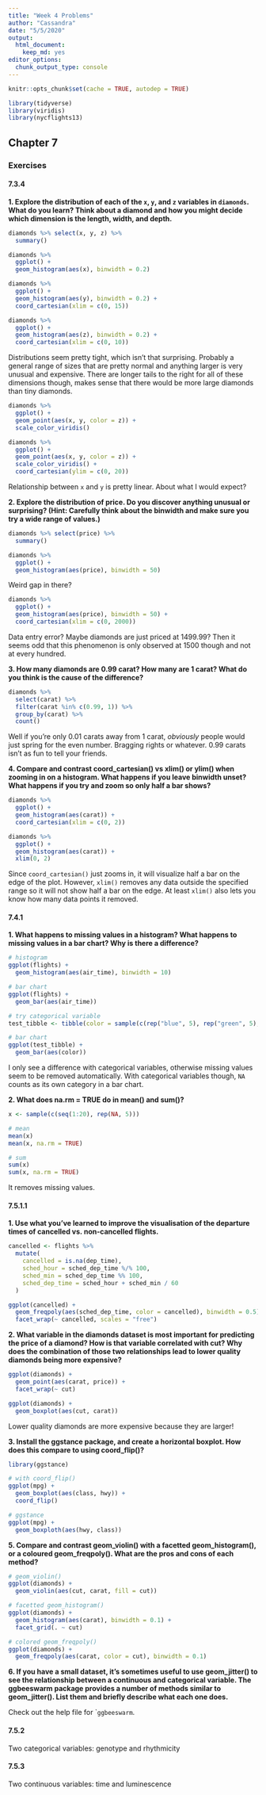 ```yaml
---
title: "Week 4 Problems"
author: "Cassandra"
date: "5/5/2020"
output: 
  html_document: 
    keep_md: yes
editor_options: 
  chunk_output_type: console
---
```


```r
knitr::opts_chunk$set(cache = TRUE, autodep = TRUE)
```

```r
library(tidyverse)
library(viridis)
library(nycflights13)
```

## Chapter 7 

### Exercises

#### 7.3.4

**1. Explore the distribution of each of the `x`, `y`, and `z` variables in `diamonds`. What do you learn? Think about a diamond and how you might decide which dimension is the length, width, and depth.**   
```r
diamonds %>% select(x, y, z) %>% 
  summary()
```
```r
diamonds %>% 
  ggplot() + 
  geom_histogram(aes(x), binwidth = 0.2)

diamonds %>% 
  ggplot() + 
  geom_histogram(aes(y), binwidth = 0.2) + 
  coord_cartesian(xlim = c(0, 15))

diamonds %>% 
  ggplot() + 
  geom_histogram(aes(z), binwidth = 0.2) + 
  coord_cartesian(xlim = c(0, 10))
```

Distributions seem pretty tight, which isn't that surprising. Probably a general range of sizes that are pretty normal and anything larger is very unusual and expensive. There are longer tails to the right for all of these dimensions though, makes sense that there would be more large diamonds than tiny diamonds. 

```r
diamonds %>% 
  ggplot() + 
  geom_point(aes(x, y, color = z)) + 
  scale_color_viridis()
```

```r
diamonds %>% 
  ggplot() + 
  geom_point(aes(x, y, color = z)) + 
  scale_color_viridis() + 
  coord_cartesian(ylim = c(0, 20))
```
Relationship between `x` and `y` is pretty linear. About what I would expect? 

**2. Explore the distribution of price. Do you discover anything unusual or surprising? (Hint: Carefully think about the binwidth and make sure you try a wide range of values.)**    
```r
diamonds %>% select(price) %>% 
  summary()
```
```r
diamonds %>% 
  ggplot() + 
  geom_histogram(aes(price), binwidth = 50)
```

Weird gap in there? 
```r
diamonds %>% 
  ggplot() + 
  geom_histogram(aes(price), binwidth = 50) + 
  coord_cartesian(xlim = c(0, 2000))
```

Data entry error? Maybe diamonds are just priced at 1499.99? Then it seems odd that this phenomenon is only observed at 1500 though and not at every hundred. 

**3. How many diamonds are 0.99 carat? How many are 1 carat? What do you think is the cause of the difference?**     
```r
diamonds %>% 
  select(carat) %>% 
  filter(carat %in% c(0.99, 1)) %>% 
  group_by(carat) %>% 
  count()
```

Well if you're only 0.01 carats away from 1 carat, *obviously* people would just spring for the even number. Bragging rights or whatever. 0.99 carats isn't as fun to tell your friends. 

**4. Compare and contrast coord_cartesian() vs xlim() or ylim() when zooming in on a histogram. What happens if you leave binwidth unset? What happens if you try and zoom so only half a bar shows?**    
```r
diamonds %>% 
  ggplot() + 
  geom_histogram(aes(carat)) + 
  coord_cartesian(xlim = c(0, 2))

diamonds %>% 
  ggplot() + 
  geom_histogram(aes(carat)) + 
  xlim(0, 2)
```

Since `coord_cartesian()` just zooms in, it will visualize half a bar on the edge of the plot. However, `xlim()` removes any data outside the specified range so it will not show half a bar on the edge. At least `xlim()` also lets you know how many data points it removed. 

#### 7.4.1

**1. What happens to missing values in a histogram? What happens to missing values in a bar chart? Why is there a difference?**    
```r
# histogram 
ggplot(flights) + 
  geom_histogram(aes(air_time), binwidth = 10)

# bar chart 
ggplot(flights) + 
  geom_bar(aes(air_time))

# try categorical variable 
test_tibble <- tibble(color = sample(c(rep("blue", 5), rep("green", 5), rep("purple", 5), rep(NA, 20))))

# bar chart 
ggplot(test_tibble) + 
  geom_bar(aes(color))
```

I only see a difference with categorical variables, otherwise missing values seem to be removed automatically. With categorical variables though, `NA` counts as its own category in a bar chart. 

**2. What does na.rm = TRUE do in mean() and sum()?**   
```r
x <- sample(c(seq(1:20), rep(NA, 5)))

# mean 
mean(x)
mean(x, na.rm = TRUE)

# sum
sum(x)
sum(x, na.rm = TRUE)
```

It removes missing values. 

#### 7.5.1.1 

**1. Use what you’ve learned to improve the visualisation of the departure times of cancelled vs. non-cancelled flights.**   
```r
cancelled <- flights %>% 
  mutate(
    cancelled = is.na(dep_time),
    sched_hour = sched_dep_time %/% 100,
    sched_min = sched_dep_time %% 100,
    sched_dep_time = sched_hour + sched_min / 60
  )

ggplot(cancelled) + 
  geom_freqpoly(aes(sched_dep_time, color = cancelled), binwidth = 0.5) + 
  facet_wrap(~ cancelled, scales = "free")
```

**2. What variable in the diamonds dataset is most important for predicting the price of a diamond? How is that variable correlated with cut? Why does the combination of those two relationships lead to lower quality diamonds being more expensive?**    
```r
ggplot(diamonds) + 
  geom_point(aes(carat, price)) + 
  facet_wrap(~ cut)

ggplot(diamonds) + 
  geom_boxplot(aes(cut, carat))
```

Lower quality diamonds are more expensive because they are larger!

**3. Install the ggstance package, and create a horizontal boxplot. How does this compare to using coord_flip()?**    
```r
library(ggstance)

# with coord_flip()
ggplot(mpg) + 
  geom_boxplot(aes(class, hwy)) + 
  coord_flip()

# ggstance
ggplot(mpg) + 
  geom_boxploth(aes(hwy, class))
```

**5. Compare and contrast geom_violin() with a facetted geom_histogram(), or a coloured geom_freqpoly(). What are the pros and cons of each method?**    
```r
# geom_violin()
ggplot(diamonds) + 
  geom_violin(aes(cut, carat, fill = cut))

# facetted geom_histogram()
ggplot(diamonds) + 
  geom_histogram(aes(carat), binwidth = 0.1) + 
  facet_grid(. ~ cut)

# colored geom_freqpoly()
ggplot(diamonds) + 
  geom_freqpoly(aes(carat, color = cut), binwidth = 0.1)
```

**6. If you have a small dataset, it’s sometimes useful to use geom_jitter() to see the relationship between a continuous and categorical variable. The ggbeeswarm package provides a number of methods similar to geom_jitter(). List them and briefly describe what each one does.**     

Check out the help file for ``ggbeeswarm`. 

#### 7.5.2

Two categorical variables: genotype and rhythmicity

#### 7.5.3

Two continuous variables: time and luminescence 



